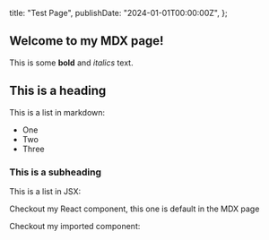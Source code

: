   title: "Test Page",
  publishDate: "2024-01-01T00:00:00Z",
};

## Welcome to my MDX page!

This is some **bold** and _italics_ text.

## This is a heading

This is a list in markdown:

- One
- Two
- Three

### This is a subheading

This is a list in JSX:

Checkout my React component, this one is default in the MDX page

Checkout my imported component:
